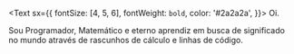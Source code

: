 <Text sx={{ fontSize: [4, 5, 6], fontWeight: `bold`, color: '#2a2a2a', }}>
  Oi.
</Text>

Sou Programador, Matemático e eterno aprendiz em busca de significado no mundo através de rascunhos de cálculo e linhas de código.
